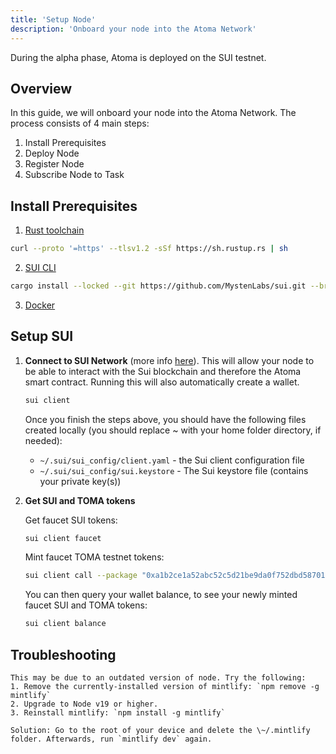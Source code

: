 ```yaml
---
title: 'Setup Node'
description: 'Onboard your node into the Atoma Network'
---
```


<Warning>
    During the alpha phase, Atoma is deployed on the SUI testnet.
</Warning>

## Overview
In this guide, we will onboard your node into the Atoma Network. The process consists of 4 main steps:

1. Install Prerequisites
2. Deploy Node
3. Register Node
4. Subscribe Node to Task


## Install Prerequisites

1. [Rust toolchain](https://rustup.rs/)
```bash
curl --proto '=https' --tlsv1.2 -sSf https://sh.rustup.rs | sh
```

2. [SUI CLI](https://docs.sui.io/guides/developer/getting-started/sui-install)
```bash
cargo install --locked --git https://github.com/MystenLabs/sui.git --branch testnet sui --features tracing
```

3. [Docker](https://docs.docker.com/engine/install/)

## Setup SUI

1. **Connect to SUI Network** (more info [here](https://docs.sui.io/guides/developer/getting-started/connect#configure-sui-client)). 
    This will allow your node to be able to interact with the Sui blockchain and therefore the Atoma smart contract. Running this will also automatically create a wallet.
    ```bash
    sui client
    ```

    Once you finish the steps above, you should have the following files created locally (you should replace ~ with your home folder directory, if needed):

    - `~/.sui/sui_config/client.yaml` - the Sui client configuration file
    - `~/.sui/sui_config/sui.keystore` - The Sui keystore file (contains your private key(s))

2. **Get SUI and TOMA tokens**

    Get faucet SUI tokens:
    ```bash
    sui client faucet
    ```

    Mint faucet TOMA testnet tokens:
    ```bash
    sui client call --package "0xa1b2ce1a52abc52c5d21be9da0f752dbd587018bc666c5298f778f42de26df1d" --module "toma" --function "faucet" --args "0xfdddd6fb95509ea36f44f06d0d0a2f5868dac2bda1423d204bdc9f458115ff75" 100000000000
    ```

    You can then query your wallet balance, to see your newly minted faucet SUI and TOMA tokens:
    ```bash
    sui client balance
    ```

## Troubleshooting

<AccordionGroup>
  <Accordion title='Error: Could not load the "sharp" module using the darwin-arm64 runtime'>

    This may be due to an outdated version of node. Try the following:
    1. Remove the currently-installed version of mintlify: `npm remove -g mintlify`
    2. Upgrade to Node v19 or higher.
    3. Reinstall mintlify: `npm install -g mintlify`
  </Accordion>

  <Accordion title="Issue: Encountering an unknown error">
  
    Solution: Go to the root of your device and delete the \~/.mintlify folder. Afterwards, run `mintlify dev` again.
  </Accordion>
</AccordionGroup>